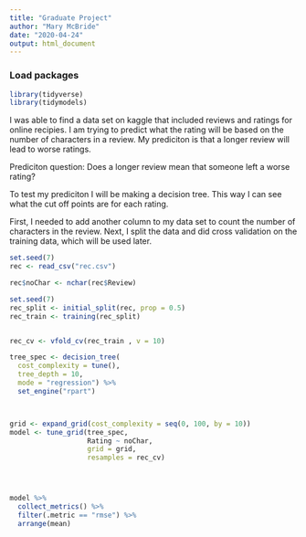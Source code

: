 ```yaml
---
title: "Graduate Project"
author: "Mary McBride"
date: "2020-04-24"
output: html_document
---
```


### Load packages

```r
library(tidyverse) 
library(tidymodels)
```


I was able to find a data set on kaggle that included reviews and ratings for online recipies. I am trying to predict what the rating will be based on the number of characters in a review. My prediciton is that a longer review will lead to worse ratings. 

Prediciton question: Does a longer review mean that someone left a worse rating? 

To test my prediciton I will be making a decision tree. This way I can see what the cut off points are for each rating.


First, I needed to add another column to my data set to count the number of characters in the review. 
Next, I split the data and did cross validation on the training data, which will be used later. 





```r
set.seed(7)
rec <- read_csv("rec.csv")

rec$noChar <- nchar(rec$Review)

```


```r


set.seed(7)
rec_split <- initial_split(rec, prop = 0.5)
rec_train <- training(rec_split)


rec_cv <- vfold_cv(rec_train , v = 10)
```





```r
tree_spec <- decision_tree(
  cost_complexity = tune(), 
  tree_depth = 10,
  mode = "regression") %>%
  set_engine("rpart")



grid <- expand_grid(cost_complexity = seq(0, 100, by = 10))
model <- tune_grid(tree_spec,
                   Rating ~ noChar,
                   grid = grid,
                   resamples = rec_cv)




model %>%
  collect_metrics() %>%
  filter(.metric == "rmse") %>%
  arrange(mean)

```
























